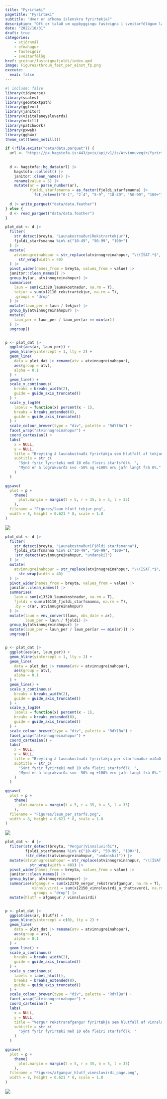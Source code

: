 ```yaml
---
title: "Fyrirtæki"
pagetitle: "Fyrirtæki"
subtitle: "Hver er afkoma íslenskra fyrirtækja?"
description: "Oft er talað um uppbyggingu fasteigna í sveitarfélögum landsins. Hvað segja gögnin um frammistöðu þeirra? Hvaða sveitarfélög byggja mest og hvernig ber það saman við mannfjöldann þar?"
date: "2022/10/31"
draft: true
categories:
    - stjórnmál
    - efnahagur
    - fasteignir
    - sveitarfélög
href: greinar/fasteignafjoldi/index.qmd
image: Figures/throun_fast_per_einst_fp.png
execute:
  eval: false
---
```



```r
#| include: false
library(tidyverse)
library(scales)
library(geomtextpath)
library(ggtext)
library(janitor)
library(visitalaneysluverds)
library(metill)
library(patchwork)
library(pxweb)
library(ggh4x)
theme_set(theme_metill())
```


```r
if (!file.exists("data/data.parquet")) {
  url <- "https://px.hagstofa.is:443/pxis/api/v1/is/Atvinnuvegir/fyrirtaeki/afkoma/1_afkoma/FYR08001.px"
  
  
  d <- hagstofa::hg_data(url) |> 
    hagstofa::collect() |> 
    janitor::clean_names() |> 
    rename(value = 5) |> 
    mutate(ar = parse_number(ar),
           fjoldi_starfsmanna = as_factor(fjoldi_starfsmanna) |> 
             fct_relevel("0-1", "2-4", "5-9", "10-49", "50-99", "100+"))
  
  d |> write_parquet("data/data.feather")
} else {
  d <- read_parquet("data/data.feather")
}
```

```r
plot_dat <- d |> 
  filter(
    str_detect(breyta, "Launakostnaður|Rekstrartekjur"),
    fjoldi_starfsmanna %in% c("10-49", "50-99", "100+")
  ) |>
  mutate(
    atvinnugreinahopur = str_replace(atvinnugreinahopur, "\\(ÍSAT.*$", "") |> 
      str_wrap(width = 40)
  ) |> 
  pivot_wider(names_from = breyta, values_from = value) |> 
  janitor::clean_names() |> 
  group_by(ar, atvinnugreinahopur) |> 
  summarise(
    laun = sum(x13320_launakostnadur, na.rm = T),
    tekjur = sum(x12110_rekstrartekjur, na.rm = T),
    .groups = "drop"
  ) |> 
  mutate(laun_per = laun / tekjur) |> 
  group_by(atvinnugreinahopur) |> 
  mutate(
    laun_per = laun_per / laun_per[ar == min(ar)]
  ) |> 
  ungroup()


p <- plot_dat |> 
  ggplot(aes(ar, laun_per)) +
  geom_hline(yintercept = 1, lty = 2) +
  geom_line(
    data = plot_dat |> rename(atv = atvinnugreinahopur),
    aes(group = atv), 
    alpha = 0.1
  ) +
  geom_line() +
  scale_x_continuous(
    breaks = breaks_width(2),
    guide = guide_axis_truncated()
  ) +
  scale_y_log10(
    labels = function(x) percent(x - 1),
    breaks = breaks_extended(8),
    guide = guide_axis_truncated()
  ) +
  scale_colour_brewer(type = "div", palette = "RdYlBu") +
  facet_wrap("atvinnugreinahopur") +
  coord_cartesian() +
  labs(
    x = NULL,
    y = NULL,
    title = "Breyting á launakostnaði fyrirtækja sem hlutfall af tekjum miðað við 2008",
    subtitle = str_c(
      "Sýnt fyrir fyrirtæki með 10 eða fleiri starfsfólk. ",
      "Mynd er á lograkvarða svo -50% og +100% eru jafn langt frá 0%."
    )
  )

ggsave(
  plot = p +
    theme(
      plot.margin = margin(t = 5, r = 35, b = 5, l = 35)
    ),
  filename = "Figures/laun_hlutf_tekjur.png", 
  width = 8, height = 0.621 * 8, scale = 1.8
)
```

![](Figures/laun_hlutf_tekjur_page.png){.column-screen .between-content}


```r
plot_dat <- d |> 
  filter(
    str_detect(breyta, "Launakostnaður|Fjöldi starfsmanna"),
    fjoldi_starfsmanna %in% c("10-49", "50-99", "100+"),
    !str_detect(atvinnugreinahopur, "undanskil")
  ) |>
  mutate(
    atvinnugreinahopur = str_replace(atvinnugreinahopur, "\\(ÍSAT.*$", "") |> 
      str_wrap(width = 40)
  ) |> 
  pivot_wider(names_from = breyta, values_from = value) |> 
  janitor::clean_names() |> 
  summarise(
    laun = sum(x13320_launakostnadur, na.rm = T),
    fjoldi = sum(x16110_fjoldi_starfsmanna, na.rm = T),
    .by = c(ar, atvinnugreinahopur)
  ) |> 
  mutate(laun = vnv_convert(laun, obs_date = ar),
         laun_per = laun / fjoldi) |> 
  group_by(atvinnugreinahopur) |> 
  mutate(laun_per = laun_per / laun_per[ar == min(ar)]) |> 
  ungroup()


p <- plot_dat |> 
  ggplot(aes(ar, laun_per)) +
  geom_hline(yintercept = 1, lty = 2) +
  geom_line(
    data = plot_dat |> rename(atv = atvinnugreinahopur),
    aes(group = atv), 
    alpha = 0.1
  ) +
  geom_line() +
  scale_x_continuous(
    breaks = breaks_width(2),
    guide = guide_axis_truncated()
  ) +
  scale_y_log10(
    labels = function(x) percent(x - 1),
    breaks = breaks_extended(8),
    guide = guide_axis_truncated()
  ) +
  scale_colour_brewer(type = "div", palette = "RdYlBu") +
  facet_wrap("atvinnugreinahopur") +
  coord_cartesian() +
  labs(
    x = NULL,
    y = NULL,
    title = "Breyting á launakostnaði fyrirtækja per starfsmaður miðað við 2008 á föstu verðlagi 2022",
    subtitle = str_c(
      "Sýnt fyrir fyrirtæki með 10 eða fleiri starfsfólk. ",
      "Mynd er á lograkvarða svo -50% og +100% eru jafn langt frá 0%."
    )
  )

ggsave(
  plot = p +
    theme(
      plot.margin = margin(t = 5, r = 35, b = 5, l = 35)
    ),
  filename = "Figures/laun_per_starfs.png",
  width = 8, height = 0.621 * 8, scale = 1.8
)
```

![](Figures/laun_per_starfs_page.png){.column-screen .between-content}



```r
plot_dat <- d |> 
  filter(str_detect(breyta, "Vergur|Vinnsluvirði"),
         fjoldi_starfsmanna %in% c("10-49", "50-99", "100+"),
         !str_detect(atvinnugreinahopur, "undanskil")) |>
  mutate(atvinnugreinahopur = str_replace(atvinnugreinahopur, "\\(ÍSAT.*$", "") |> 
           str_wrap(width = 40)) |> 
  pivot_wider(names_from = breyta, values_from = value) |> 
  janitor::clean_names() |> 
  group_by(ar, atvinnugreinahopur) |> 
  summarise(afgangur = sum(x12170_vergur_rekstrarafgangur, na.rm = T),
            vinnsluvirdi = sum(x12150_vinnsluvirdi_a_thattaverdi, na.rm = T),
            .groups = "drop") |> 
  mutate(hlutf = afgangur / vinnsluvirdi)


p <- plot_dat |> 
  ggplot(aes(ar, hlutf)) +
  geom_hline(yintercept = c(0), lty = 2) +
  geom_line(
    data = plot_dat |> rename(atv = atvinnugreinahopur),
    aes(group = atv), 
    alpha = 0.1
  ) +
  geom_line() +
  scale_x_continuous(
    breaks = breaks_width(2),
    guide = guide_axis_truncated()
  ) +
  scale_y_continuous(
    labels = label_hlutf(),
    breaks = breaks_extended(8),
    guide = guide_axis_truncated()
  ) +
  scale_colour_brewer(type = "div", palette = "RdYlBu") +
  facet_wrap("atvinnugreinahopur") +
  coord_cartesian() +
  labs(
    x = NULL,
    y = NULL,
    title = "Vergur rekstrarafgangur fyrirtækja sem hlutfall af vinnsluvirði",
    subtitle = str_c(
      "Sýnt fyrir fyrirtæki með 10 eða fleiri starfsfólk. "
    )
  )

ggsave(
  plot = p +
    theme(
      plot.margin = margin(t = 5, r = 35, b = 5, l = 35)
    ),
  filename = "Figures/afgangur_hlutf_vinnsluvirdi_page.png",
  width = 8, height = 0.621 * 8, scale = 1.8
)
```

![](Figures/afgangur_hlutf_vinnsluvirdi_page.png){.column-screen .between-content}